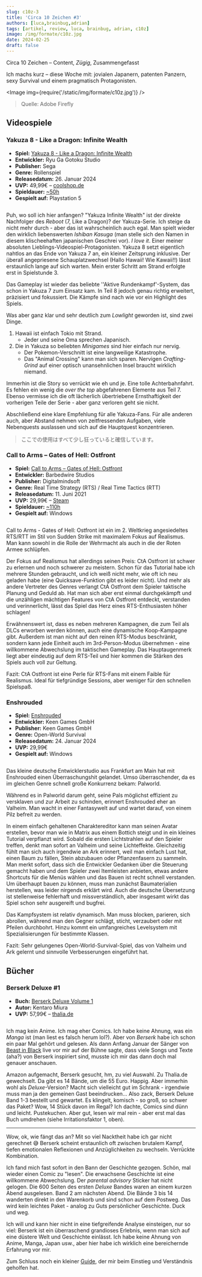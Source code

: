 ```yaml
---
slug: c10z-3
title: 'Circa 10 Zeichen #3'
authors: [luca,brainbug,adrian]
tags: [artikel, review, luca, brainbug, adrian, c10z]
image: /img/formate/c10z.jpg
date: 2024-02-25
draft: false
---
```




Circa 10 Zeichen – Content, _Zügig_, Zusammengefasst

Ich machs kurz – diese Woche mit: jovialen Japanern, patenten Panzern, sexy Survival und einem pragmatisch Protagonisten.

<Image img={require('/static/img/formate/c10z.jpg')} />

> Quelle: Adobe Firefly

<!--truncate-->

## Videospiele

### Yakuza 8 - Like a Dragon: Infinite Wealth

- **Spiel:** [Yakuza 8 - Like a Dragon: Infinite Wealth](https://www.coolshop.de/produkt/like-dragon-infinite-wealth/23HB4E/)
- **Entwickler:** Ryu Ga Gotoku Studio
- **Publisher:** Sega
- **Genre:** Rollenspiel
- **Releasedatum:** 26. Januar 2024
- **UVP:** 49,99€ – [coolshop.de](https://www.coolshop.de/produkt/like-dragon-infinite-wealth/23HB4E/)
- **Spieldauer:** [~50h](https://howlongtobeat.com/game/113583)
- **Gespielt auf:** Playstation 5

<Image img="https://i.ytimg.com/vi/BpmYdgZc-bM/maxresdefault.jpg" />

Puh, wo soll ich hier anfangen? "Yakuza Infinite Wealth" ist der direkte Nachfolger des _Reboot_ (7, Like a Dragon)?
der Yakuza-Serie.
Ich steige da nicht mehr durch - aber das ist wahrscheinlich auch egal.
Man spielt wieder den wirklich liebenswerten *Ishiban Kasuga* (man stelle sich den Namen in diesem klischeehaften japanischen Geschrei vor).
_I love it_.
Einer meiner absoluten Lieblings-Videospiel-Protagonisten.
Yakuza 8 setzt eigentlich nahtlos an das Ende von Yakuza 7 an, ein kleiner Zeitsprung inklusive.
Der überall angepriesene Schauplatzwechsel (Hallo Hawaii! Wie Kawaii!!) lässt erstaunlich lange auf sich warten.
Mein erster Schritt am Strand erfolgte erst in Spielstunde 3.

Das Gameplay ist wieder das beliebte ''Aktive Rundenkampf'-System, das schon in Yakuza 7 zum Einsatz kam.
In Teil 8 jedoch genau richtig erweitert, präzisiert und fokussiert. Die Kämpfe sind nach wie vor ein Highlight des Spiels.

Was aber ganz klar und sehr deutlich zum _Lowlight_ geworden ist, sind zwei Dinge.

1. Hawaii ist einfach Tokio mit Strand.
    - Jeder und seine Oma sprechen Japanisch.
2. Die in Yakuza so beliebten _Minigames_ sind hier einfach nur nervig.
    - Der Pokemon-Verschnitt ist eine langweilige Katastrophe.
    - Das "Animal Crossing" kann man sich sparen. Nervigen _Crafting-Grind_ auf einer optisch unansehnlichen Insel braucht wirklich niemand.

Immerhin ist die Story so verrückt wie eh und je.
Eine tolle Achterbahnfahrt.
Es fehlen ein wenig die _over the top_ abgefahrenen Elemente aus Teil 7.
Ebenso vermisse ich die oft lächerlich übertriebene Ernsthaftigkeit der vorherigen Teile der Serie - aber ganz verloren geht sie nicht.

Abschließend eine klare Empfehlung für alle Yakuza-Fans. Für alle anderen auch, aber Abstand nehmen von zeitfressenden Aufgaben, viele Nebenquests auslassen und sich auf die Hauptquest konzentrieren.

> ここでの使用はすべて少し狂っていると確信しています。

### Call to Arms – Gates of Hell: Ostfront

- **Spiel:** [Call to Arms – Gates of Hell: Ostfront](https://store.steampowered.com/app/400750/Call_to_Arms__Gates_of_Hell_Ostfront)
- **Entwickler:** Barbedwire Studios
- **Publisher:** Digitalmindsoft
- **Genre:** Real Time Strategy (RTS) / Real Time Tactics (RTT)
- **Releasedatum:** 11. Juni 2021
- **UVP:** 29,99€ – [Steam](https://store.steampowered.com/app/400750/Call_to_Arms__Gates_of_Hell_Ostfront)
- **Spieldauer:** [~110h](https://howlongtobeat.com/game/94346)
- **Gespielt auf:** Windows

<Image img="https://cdn.cloudflare.steamstatic.com/steam/apps/400750/header.jpg" />

Call to Arms - Gates of Hell: Ostfront ist ein im 2. Weltkrieg angesiedeltes RTS/RTT im Stil von Sudden Strike mit maximalem Fokus auf Realismus. Man kann sowohl in die Rolle der Wehrmacht als auch in die der Roten Armee schlüpfen.

Der Fokus auf Realismus hat allerdings seinen Preis: CtA Ostfront ist schwer zu erlernen und noch schwerer zu meistern. Schon für das Tutorial habe ich mehrere Stunden gebraucht, und ich weiß nicht mehr, wie oft ich neu geladen habe (eine Quicksave-Funktion gibt es leider nicht). Und mehr als andere Vertreter des Genres verlangt CtA Ostfront dem Spieler taktische Planung und Geduld ab. Hat man sich aber erst einmal durchgekämpft und die unzähligen mächtigen Features von CtA Ostfront entdeckt, verstanden und verinnerlicht, lässt das Spiel das Herz eines RTS-Enthusiasten höher schlagen!

Erwähnenswert ist, dass es neben mehreren Kampagnen, die zum Teil als DLCs erworben werden können, auch eine dynamische Koop-Kampagne gibt. Außerdem ist man nicht auf den reinen RTS-Modus beschränkt, sondern kann jede Einheit auch im 3rd-Person-Modus übernehmen - eine willkommene Abwechslung im taktischen Gameplay. Das Hauptaugenmerk liegt aber eindeutig auf dem RTS-Teil und hier kommen die Stärken des Spiels auch voll zur Geltung.

Fazit: CtA Ostfront ist eine Perle für RTS-Fans mit einem Faible für Realismus. Ideal für tiefgründige Sessions, aber weniger für den schnellen Spielspaß.

### Enshrouded
- **Spiel:** [Enshrouded](https://store.steampowered.com/app/1203620/Enshrouded/)
- **Entwickler:** Keen Games GmbH
- **Publisher:** Keen Games GmbH
- **Genre:** Open-World Survival
- **Releasedatum:** 24. Januar 2024
- **UVP:** 29,99€
- **Gespielt auf:** Windows

<Image img="https://cdn.akamai.steamstatic.com/steam/apps/1203620/header.jpg" />

Das kleine deutsche Entwicklerstudio aus Frankfurt am Main hat mit Enshrouded einen Überraschungshit gelandet. Umso überraschender, da es im gleichen Genre schnell große Konkurrenz bekam: Palworld.

Während es in Palworld darum geht, seine Pals möglichst effizient zu versklaven und zur Arbeit zu schinden, erinnert Enshrouded eher an Valheim. Man wacht in einer Fantasywelt auf und wartet darauf, von einem Pilz befreit zu werden.

In einem einfach gehaltenen Charaktereditor kann man seinen Avatar erstellen, bevor man wie in Matrix aus einem Bottich steigt und in ein kleines Tutorial verpflanzt wird. Sobald die ersten Lichtstrahlen auf den Spieler treffen, denkt man sofort an Valheim und seine Lichteffekte. Gleichzeitig fühlt man sich auch irgendwie an Ark erinnert, weil man einfach Lust hat, einen Baum zu fällen, Stein abzubauen oder Pflanzenfasern zu sammeln. Man merkt sofort, dass sich die Entwickler Gedanken über die Steuerung gemacht haben und dem Spieler zwei Itemleisten anbieten, etwas andere Shortcuts für die Menüs wählen und das Bauen ist recht schnell verstanden. Um überhaupt bauen zu können, muss man zunächst Baumaterialien herstellen, was leider nirgends erklärt wird. Auch die deutsche Übersetzung ist stellenweise fehlerhaft und missverständlich, aber insgesamt wirkt das Spiel schon sehr ausgereift und bugfrei.

Das Kampfsystem ist relativ dynamisch. Man muss blocken, parieren, sich abrollen, während man den Gegner schlägt, sticht, verzaubert oder mit Pfeilen durchbohrt. Hinzu kommt ein umfangreiches Levelsystem mit Spezialisierungen für bestimmte Klassen.

Fazit: Sehr gelungenes Open-World-Survival-Spiel, das von Valheim und Ark gelernt und sinnvolle Verbesserungen eingeführt hat.

## Bücher

### Berserk Deluxe  #1

- **Buch:** [Berserk Deluxe Volume 1](https://www.thalia.de/shop/home/artikeldetails/A1052394129)
- **Autor:** Kentaro Miura
- **UVP:** 57,99€ – [thalia.de](https://www.thalia.de/shop/home/artikeldetails/A1052394129)

<Image
    img="https://images.thalia.media/-/BF2000-2000/d5956eee30424e33b6d886b7f4b28c35/berserk-deluxe-volume-1-gebundene-ausgabe-kentaro-miura-englisch.jpeg" />

Ich mag kein Anime. Ich mag eher Comics.
Ich habe keine Ahnung, was ein _Manga_ ist (man liest es falsch herum lol?).
Aber von *Berserk* habe ich schon ein paar Mal gehört und gelesen.
Als dann Anfang Januar der Sänger von [Beast in Black](https://open.spotify.com/artist/0rEuaTPLMhlViNCJrg3NEH) live vor mir auf der Bühne sagte, dass viele Songs und Texte (aha?) von Berserk inspiriert sind, musste ich mir das dann doch mal genauer anschauen.

Amazon aufgemacht, Berserk gesucht, hm, zu viel Auswahl. Zu Thalia.de gewechselt.
Da gibt es 14 Bände, um die 55 Euro.
Happig.
Aber immerhin wohl als _Deluxe_-Version?
Macht sich vielleicht gut im Schrank - irgendwie muss man ja den gemeinen Gast beeindrucken...
Also zack, Berserk Deluxe Band 1-3 bestellt und gewartet.
Es klingelt, komisch - so groß, so schwer das Paket?
Wow, 14 Stück davon im Regal?
Ich dachte, Comics sind dünn und leicht.
Pustekuchen.
Aber gut, lesen wir mal rein - aber erst mal das Buch umdrehen (siehe Irritationsfaktor 1, oben).

---

Wow, ok, wie fängt das an?
Mit so viel Nacktheit habe ich gar nicht gerechnet 😅 Berserk scheint erstaunlich oft zwischen brutalem Kampf, tiefen emotionalen Reflexionen und Anzüglichkeiten zu wechseln.
Verrückte Kombination.

Ich fand mich fast sofort in den Bann der Geschichte gezogen.
Schön, mal wieder einen Comic zu "lesen".
Die erwachsene Geschichte ist eine willkommene Abwechslung.
Der _parental advisory_ Sticker hat nicht gelogen.
Die 600 Seiten des ersten _Deluxe_ Bandes waren an einem kurzen Abend ausgelesen.
Band 2 am nächsten Abend.
Die Bände 3 bis 14 wanderten direkt in den Warenkorb und sind schon auf dem Postweg.
Das wird kein leichtes Paket - analog zu Guts persönlicher Geschichte.
Duck und weg.

Ich will und kann hier nicht in eine tiefgreifende Analyse einsteigen, nur so viel: Berserk ist ein überraschend grandioses Erlebnis, wenn man sich auf eine düstere Welt und Geschichte einlässt. Ich habe keine Ahnung von Anime, Manga, Japan usw., aber hier habe ich wirklich eine bereichernde Erfahrung vor mir.

Zum Schluss noch ein kleiner [Guide](https://culturedvultures.com/berserk-beginners-guide-anime-manga/), der mir beim Einstieg und Verständnis geholfen hat.

